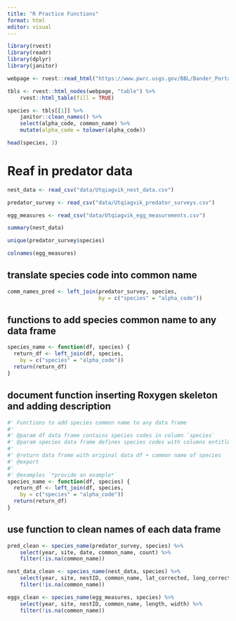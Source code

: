 ```yaml
---
title: "R Practice Functions"
format: html
editor: visual
---
```


```r
library(rvest)
library(readr)
library(dplyr)
library(janitor)

```

```r
webpage <- rvest::read_html("https://www.pwrc.usgs.gov/BBL/Bander_Portal/login/speclist.php")

tbls <- rvest::html_nodes(webpage, "table") %>% 
    rvest::html_table(fill = TRUE)

species <- tbls[[1]] %>% 
    janitor::clean_names() %>% 
    select(alpha_code, common_name) %>% 
    mutate(alpha_code = tolower(alpha_code))

head(species, 3)
```

# Reaf in predator data

```r
nest_data <- read_csv("data/Utqiagvik_nest_data.csv")

predator_survey <- read_csv("data/Utqiagvik_predator_surveys.csv")

egg_measures <- read_csv("data/Utqiagvik_egg_measurements.csv")
```

```r
summary(nest_data)

unique(predator_survey$species)

colnames(egg_measures)
```

## translate species code into common name 

```r
comm_names_pred <- left_join(predator_survey, species,
                             by = c("species" = "alpha_code"))

```

## functions to add species common name to any data frame

```r
species_name <- function(df, species) {
  return_df <- left_join(df, species, 
    by = c("species" = "alpha_code"))
  return(return_df)
}

```

## document function inserting Roxygen skeleton and adding description


```r
#' Functions to add species common name to any data frame
#' 
#' @param df data frame contains species codes in column `species`
#' @param species data frame defines species codes with columns entitled `alpha_code` and `common_name` 
#'
#' @return data frame with original data df + common name of species
#' @export
#'
#' @examples `*provide an example*`
species_name <- function(df, species) {
  return_df <- left_join(df, species, 
    by = c("species" = "alpha_code"))
  return(return_df)
}

```

## use function to clean names of each data frame

```r
pred_clean <- species_name(predator_survey, species) %>% 
    select(year, site, date, common_name, count) %>% 
    filter(!is.na(common_name))

nest_data_clean <- species_name(nest_data, species) %>% 
    select(year, site, nestID, common_name, lat_corrected, long_corrected) %>% 
    filter(!is.na(common_name))

eggs_clean <- species_name(egg_measures, species) %>% 
    select(year, site, nestID, common_name, length, width) %>% 
    filter(!is.na(common_name))
```

